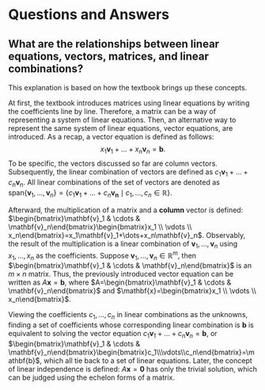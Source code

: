 # Questions and Answers {.unnumbered}

::: {.callout-tip}

## What are the relationships between linear equations, vectors, matrices, and linear combinations?

This explanation is based on how the textbook brings up these concepts.

At first, the textbook introduces matrices using linear equations by writing the coefficients line by line. Therefore, a matrix can be a way of representing a system of linear equations. Then, an alternative way to represent the same system of linear equations, vector equations, are introduced. As a recap, a vector equation is defined as follows:
$$x_1\mathbf{v}_1+\dots+x_n\mathbf{v}_n=\mathbf{b}.$$
To be specific, the vectors discussed so far are column vectors. Subsequently, the linear combination of vectors are defined as $c_1\mathbf{v}_1+\dots+c_n\mathbf{v}_n$. All linear combinations of the set of vectors are denoted as $\text{span}\{\mathbf{v}_1,\dots,\mathbf{v}_n\}=\{c_1\mathbf{v}_1+\dots+c_n\mathbf{v_n}\mid c_1,\dots,c_n\in \mathbb{R}\}$.

Afterward, the multiplication of a matrix and a **column** vector is defined: $\begin{bmatrix}\mathbf{v}_1 & \cdots & \mathbf{v}_n\end{bmatrix}\begin{bmatrix}x_1 \\ \vdots \\ x_n\end{bmatrix}=x_1\mathbf{v}_1+\dots+x_n\mathbf{v}_n$. Observably, the result of the multiplication is a linear combination of $\mathbf{v}_1,\dots,\mathbf{v}_n$ using $x_1,\dots,x_n$ as the coefficients. Suppose $\mathbf{v}_1,\dots,\mathbf{v}_n\in\mathbb{R}^m$, then $\begin{bmatrix}\mathbf{v}_1 & \cdots & \mathbf{v}_n\end{bmatrix}$ is an $m\times n$ matrix. Thus, the previously introduced vector equation can be written as $A\mathbf{x}=\mathbf{b}$, where $A=\begin{bmatrix}\mathbf{v}_1 & \cdots & \mathbf{v}_n\end{bmatrix}$ and $\mathbf{x}=\begin{bmatrix}x_1 \\ \vdots \\ x_n\end{bmatrix}$.

Viewing the coefficients $c_1,\dots,c_n$ in linear combinations as the unknowns, finding a set of coefficients whose corresponding linear combination is $\mathbf{b}$ is equivalent to solving the vector equation $c_1\mathbf{v}_1+\dots+c_n\mathbf{v}_n=\mathbf{b}$, or $\begin{bmatrix}\mathbf{v}_1 & \cdots & \mathbf{v}_n\end{bmatrix}\begin{bmatrix}c_1\\\vdots\\c_n\end{bmatrix}=\mathbf{b}$, which all tie back to a set of linear equations. Later, the concept of linear independence is defined: $A\mathbf{x}=\mathbf{0}$ has only the trivial solution, which can be judged using the echelon forms of a matrix.
:::